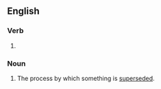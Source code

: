 ==English==

===Verb===
{{head|en|present participle}}

# {{present participle of|supersede|lang=en|nocat=1}}

===Noun===
{{en-noun}}

# The process by which something is [[supersede]]d.